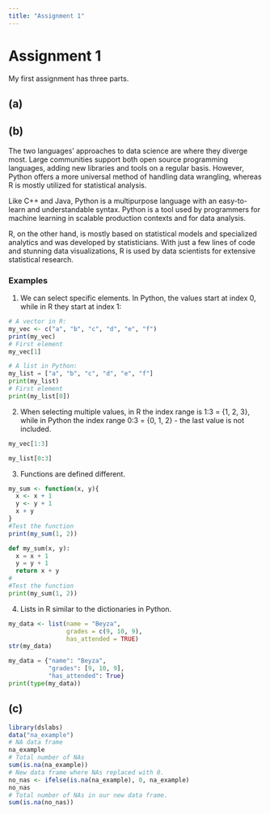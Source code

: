```yaml
---
title: "Assignment 1"
---
```


# Assignment 1

My first assignment has three parts.

## (a)

## (b)

The two languages' approaches to data science are where they diverge most. Large communities support both open source programming languages, adding new libraries and tools on a regular basis. However, Python offers a more universal method of handling data wrangling, whereas R is mostly utilized for statistical analysis.

Like C++ and Java, Python is a multipurpose language with an easy-to-learn and understandable syntax. Python is a tool used by programmers for machine learning in scalable production contexts and for data analysis.

R, on the other hand, is mostly based on statistical models and specialized analytics and was developed by statisticians. With just a few lines of code and stunning data visualizations, R is used by data scientists for extensive statistical research.

### Examples

1.  We can select specific elements. In Python, the values start at index 0, while in R they start at index 1:

```r
# A vector in R:
my_vec <- c("a", "b", "c", "d", "e", "f")
print(my_vec)
# First element
my_vec[1]
```

```python
# A list in Python:
my_list = ["a", "b", "c", "d", "e", "f"]
print(my_list)
# First element
print(my_list[0])
```

2.  When selecting multiple values, in R the index range is 1:3 = {1, 2, 3}, while in Python the index range 0:3 = {0, 1, 2} - the last value is not included.

```r
my_vec[1:3]
```

```python
my_list[0:3]
```

3.  Functions are defined different.

```r
my_sum <- function(x, y){
  x <- x + 1
  y <- y + 1
  x + y
}
#Test the function
print(my_sum(1, 2))
```

```python
def my_sum(x, y):
  x = x + 1
  y = y + 1
  return x + y
#
#Test the function
print(my_sum(1, 2))
```

4.  Lists in R similar to the dictionaries in Python.

```r
my_data <- list(name = "Beyza",
                grades = c(9, 10, 9),
                has_attended = TRUE)
str(my_data)
```

```python
my_data = {"name": "Beyza",
           "grades": [9, 10, 9],
           "has_attended": True}
print(type(my_data))
```

## (c)

```r
library(dslabs)
data("na_example")
# NA data frame
na_example
# Total number of NAs
sum(is.na(na_example))
# New data frame where NAs replaced with 0.
no_nas <- ifelse(is.na(na_example), 0, na_example)
no_nas
# Total number of NAs in our new data frame.
sum(is.na(no_nas))
```
